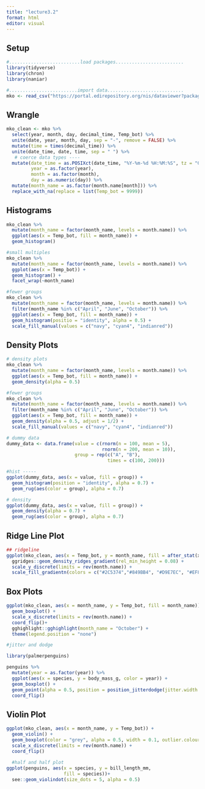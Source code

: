 ```yaml
---
title: "lecture3.2"
format: html
editor: visual
---
```


## Setup

```r
#..........................load packages.........................
library(tidyverse)
library(chron)
library(naniar)

#.........................import data............................
mko <- read_csv("https://portal.edirepository.org/nis/dataviewer?packageid=knb-lter-sbc.2007.17&entityid=02629ecc08a536972dec021f662428aa")
```

## Wrangle

```r
mko_clean <- mko %>% 
  select(year, month, day, decimal_time, Temp_bot) %>% 
  unite(date, year, month, day, sep = "-", remove = FALSE) %>% 
  mutate(time = times(decimal_time)) %>% 
  unite(date_time, date, time, sep = " ") %>% 
   # coerce data types ----
  mutate(date_time = as.POSIXct(date_time, "%Y-%m-%d %H:%M:%S", tz = "GMT"),
         year = as.factor(year),
         month = as.factor(month),
         day = as.numeric(day)) %>% 
  mutate(month_name = as.factor(month.name[month])) %>% 
  replace_with_na(replace = list(Temp_bot = 9999))
```

## Histograms

```r
mko_clean %>% 
  mutate(month_name = factor(month_name, levels = month.name)) %>% 
  ggplot(aes(x = Temp_bot, fill = month_name)) +
  geom_histogram()

#small multiples
mko_clean %>% 
  mutate(month_name = factor(month_name, levels = month.name)) %>% 
  ggplot(aes(x = Temp_bot)) +
  geom_histogram() +
  facet_wrap(~month_name)

#fewer groups
mko_clean %>% 
  mutate(month_name = factor(month_name, levels = month.name)) %>% 
  filter(month_name %in% c("April", "June", "October")) %>% 
  ggplot(aes(x = Temp_bot, fill = month_name)) +
  geom_histogram(positio = "identity", alpha = 0.5) +
  scale_fill_manual(values = c("navy", "cyan4", "indianred"))
```

## Density Plots

```r
# density plots
mko_clean %>% 
  mutate(month_name = factor(month_name, levels = month.name)) %>% 
  ggplot(aes(x = Temp_bot, fill = month_name)) +
  geom_density(alpha = 0.5)

#fewer groups
mko_clean %>% 
  mutate(month_name = factor(month_name, levels = month.name)) %>% 
  filter(month_name %in% c("April", "June", "October")) %>% 
  ggplot(aes(x = Temp_bot, fill = month_name)) +
  geom_density(alpha = 0.5, adjust = 1/2) +
  scale_fill_manual(values = c("navy", "cyan4", "indianred"))
```

```r
# dummy data
dummy_data <- data.frame(value = c(rnorm(n = 100, mean = 5),
                                   rnorm(n = 200, mean = 10)),
                         group = rep(c("A", "B"),
                                     times = c(100, 200)))

#hist -----
ggplot(dummy_data, aes(x = value, fill = group)) +
  geom_histogram(position = "identity", alpha = 0.7) +
  geom_rug(aes(color = group), alpha = 0.7)

# density
ggplot(dummy_data, aes(x = value, fill = group)) +
  geom_density(alpha = 0.7) +
  geom_rug(aes(color = group), alpha = 0.7)
```

## Ridge Line Plot

```r
## ridgeline
ggplot(mko_clean, aes(x = Temp_bot, y = month_name, fill = after_stat(x))) +
  ggridges::geom_density_ridges_gradient(rel_min_height = 0.08) +
  scale_y_discrete(limits = rev(month.name)) +
  scale_fill_gradientn(colors = c("#2C5374","#849BB4", "#D9E7EC", "#EF8080", "#8B3A3A"))
```

## Box Plots

```r
ggplot(mko_clean, aes(x = month_name, y = Temp_bot, fill = month_name))+
  geom_boxplot() +
  scale_x_discrete(limits = rev(month.name)) +
  coord_flip()+
  gghighlight::gghighlight(month_name = "October") +
  theme(legend.position = "none")
```

```r
#jitter and dodge

library(palmerpenguins)

penguins %>% 
  mutate(year = as.factor(year)) %>% 
  ggplot(aes(x = species, y = body_mass_g, color = year)) +
  geom_boxplot() +
  geom_point(alpha = 0.5, position = position_jitterdodge(jitter.width = 0.2)) +
  coord_flip()
```

## Violin Plot

```r
ggplot(mko_clean, aes(x = month_name, y = Temp_bot)) +
  geom_violin() +
  geom_boxplot(color = "grey", alpha = 0.5, width = 0.1, outlier.colour = "black")
  scale_x_discrete(limits = rev(month.name)) +
  coord_flip()
  
  #half and half plot
ggplot(penguins, aes(x = species, y = bill_length_mm,
                     fill = species))+
  see::geom_violindot(size_dots = 5, alpha = 0.5)
```

